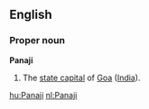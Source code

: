 ==English==
===Proper noun===
'''Panaji'''
#The [[state capital]] of [[Goa]] ([[India]]).

[[hu:Panaji]]
[[nl:Panaji]]